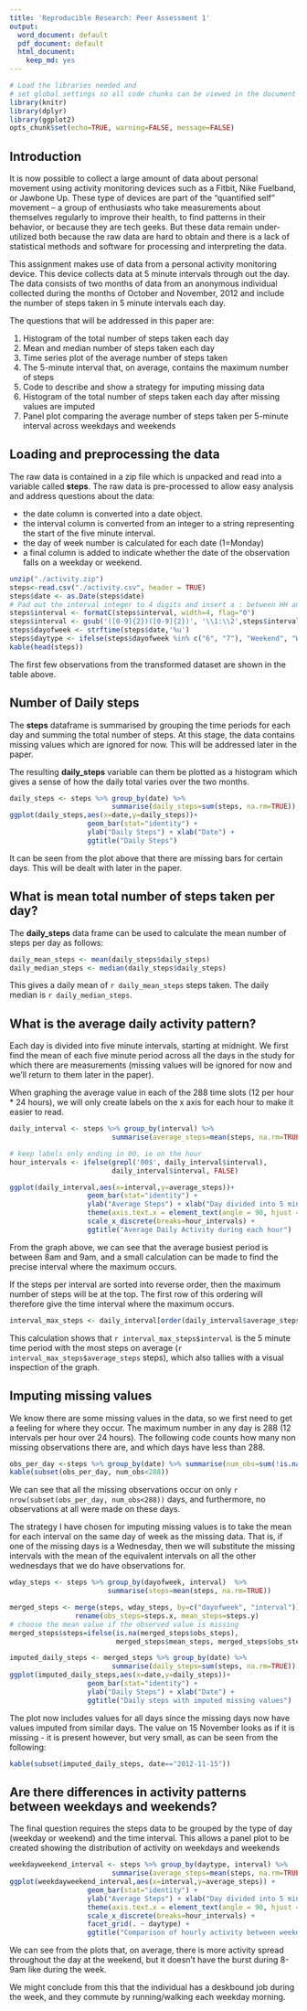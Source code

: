 ```yaml
---
title: 'Reproducible Research: Peer Assessment 1'
output:
  word_document: default
  pdf_document: default
  html_document:
    keep_md: yes
---
```

```r
# Load the libraries needed and
# set global settings so all code chunks can be viewed in the document
library(knitr)
library(dplyr)
library(ggplot2)
opts_chunk$set(echo=TRUE, warning=FALSE, message=FALSE)
```

## Introduction

It is now possible to collect a large amount of data about personal movement using activity monitoring devices such as a Fitbit, Nike Fuelband, or Jawbone Up. These type of devices are part of the “quantified self” movement – a group of enthusiasts who take measurements about themselves regularly to improve their health, to find patterns in their behavior, or because they are tech geeks. But these data remain under-utilized both because the raw data are hard to obtain and there is a lack of statistical methods and software for processing and interpreting the data.

This assignment makes use of data from a personal activity monitoring device. This device collects data at 5 minute intervals through out the day. The data consists of two months of data from an anonymous individual collected during the months of October and November, 2012 and include the number of steps taken in 5 minute intervals each day.

The questions that will be addressed in this paper are:

1. Histogram of the total number of steps taken each day
2. Mean and median number of steps taken each day
3. Time series plot of the average number of steps taken
4. The 5-minute interval that, on average, contains the maximum number of steps
5. Code to describe and show a strategy for imputing missing data
6. Histogram of the total number of steps taken each day after missing values are imputed
7. Panel plot comparing the average number of steps taken per 5-minute interval across weekdays and weekends

\pagebreak

## Loading and preprocessing the data

The raw data is contained in a zip file which is unpacked and read into a variable called **steps**. The raw data is pre-processed to allow easy analysis and address questions about the data:

* the date column is converted into a date object.
* the interval column is converted from an integer to a string representing the start of the five minute interval.
* the day of week number is calculated for each date (1=Monday)
* a final column is added to indicate whether the date of the observation falls on a weekday or weekend.

```r
unzip("./activity.zip")
steps<-read.csv("./activity.csv", header = TRUE)
steps$date <- as.Date(steps$date)
# Pad out the interval integer to 4 digits and insert a : between HH and MM
steps$interval <- formatC(steps$interval, width=4, flag="0")
steps$interval <- gsub('([0-9]{2})([0-9]{2})', '\\1:\\2',steps$interval)
steps$dayofweek <- strftime(steps$date,'%u')
steps$daytype <- ifelse(steps$dayofweek %in% c("6", "7"), "Weekend", "Weekday")
kable(head(steps))
```

The first few observations from the transformed dataset are shown in the table above.

## Number of Daily steps 

The **steps** dataframe is summarised by grouping the time periods for each day and summing the total number of steps.  At this stage, the data contains missing values which are ignored for now.  This will be addressed later in the paper.  

The resulting **daily_steps** variable can them be plotted as a histogram which gives a sense of how the daily total varies over the two months.
```r
daily_steps <- steps %>% group_by(date) %>%
                         summarise(daily_steps=sum(steps, na.rm=TRUE))
ggplot(daily_steps,aes(x=date,y=daily_steps))+
                   geom_bar(stat="identity") +
                   ylab("Daily Steps") + xlab("Date") +
                   ggtitle("Daily Steps")
```

It can be seen from the plot above that there are missing bars for certain days.  This will be dealt with later in the paper.

## What is mean total number of steps taken per day?

The **daily_steps** data frame can be used to calculate the mean number of steps per day as follows: 
```r
daily_mean_steps <- mean(daily_steps$daily_steps)
daily_median_steps <- median(daily_steps$daily_steps)

```

This gives a daily mean of `r daily_mean_steps` steps taken.  The daily median is `r daily_median_steps`.

\pagebreak

## What is the average daily activity pattern?

Each day is divided into five minute intervals, starting at midnight.  We first find the mean of each five minute period across all the days in the study for which there are measurements (missing values will be ignored for now and we'll return to them later in the paper).

When graphing the average value in each of the 288 time slots (12 per hour * 24 hours), we will only create labels on the x axis for each hour to make it easier to read.

```r
daily_interval <- steps %>% group_by(interval) %>%
                         summarise(average_steps=mean(steps, na.rm=TRUE))

# keep labels only ending in 00, ie on the hour
hour_intervals <- ifelse(grepl('00$', daily_interval$interval),
                         daily_interval$interval, FALSE)

ggplot(daily_interval,aes(x=interval,y=average_steps))+
                   geom_bar(stat="identity") +
                   ylab("Average Steps") + xlab("Day divided into 5 minute intervals") +
                   theme(axis.text.x = element_text(angle = 90, hjust = 1)) +
                   scale_x_discrete(breaks=hour_intervals) +
                   ggtitle("Average Daily Activity during each hour")

```

From the graph above, we can see that the average busiest period is between 8am and 9am, and a small calculation can be made to find the precise interval where the maximum occurs. 
\pagebreak

If the steps per interval are sorted into reverse order, then the maximum number of steps will be at the top.  The first row of this ordering will therefore give the time interval where the maximum occurs.
```r

interval_max_steps <- daily_interval[order(daily_interval$average_steps, decreasing = T)[1],]
```

This calculation shows that `r interval_max_steps$interval` is the 5 minute time period with the most steps on average (`r interval_max_steps$average_steps` steps), which also tallies with a visual inspection of the graph.

## Imputing missing values

We know there are some missing values in the data, so we first need to get a feeling for where they occur.   The maximum number in any day is 288 (12 intervals per hour over 24 hours).  The following code counts how many non missing observations there are, and which days have less than 288.

```r
obs_per_day <-steps %>% group_by(date) %>% summarise(num_obs=sum(!is.na(steps)))
kable(subset(obs_per_day, num_obs<288))
```

We can see that all the missing observations occur on only `r nrow(subset(obs_per_day, num_obs<288))` days, and furthermore, no observations at all were made on these days.

The strategy I have chosen for imputing missing values is to take the mean for each interval on the same day of week as the missing data.  That is, if one of the missing days is a Wednesday, then we will substitute the missing intervals with the mean of the equivalent intervals on all the other wednesdays that we do have observations for.

```r
wday_steps <- steps %>% group_by(dayofweek, interval)  %>%
                        summarise(steps=mean(steps, na.rm=TRUE))

merged_steps <- merge(steps, wday_steps, by=c("dayofweek", "interval")) %>%
                rename(obs_steps=steps.x, mean_steps=steps.y)
# choose the mean value if the observed value is missing
merged_steps$steps=ifelse(is.na(merged_steps$obs_steps), 
                          merged_steps$mean_steps, merged_steps$obs_steps)

imputed_daily_steps <- merged_steps %>% group_by(date) %>%
                         summarise(daily_steps=sum(steps, na.rm=TRUE))
ggplot(imputed_daily_steps,aes(x=date,y=daily_steps))+
                   geom_bar(stat="identity") +
                   ylab("Daily Steps") + xlab("Date") +
                   ggtitle("Daily steps with imputed missing values")
```

The plot now includes values for all days since the missing days now have values imputed from similar days.  The value on 15 November looks as if it is missing - it is present however, but very small, as can be seen from the following:

```r
kable(subset(imputed_daily_steps, date=="2012-11-15"))
```


\pagebreak

## Are there differences in activity patterns between weekdays and weekends?

The final question requires the steps data to be grouped by the type of day (weekday or weekend) and the time interval.  This allows a panel plot to be created showing the distribution of activity on weekdays and weekends
```r
weekdayweekend_interval <- steps %>% group_by(daytype, interval) %>%
                         summarise(average_steps=mean(steps, na.rm=TRUE))
ggplot(weekdayweekend_interval,aes(x=interval,y=average_steps)) +
                   geom_bar(stat="identity") +
                   ylab("Average Steps") + xlab("Day divided into 5 minute intervals") +
                   theme(axis.text.x = element_text(angle = 90, hjust = 1)) +
                   scale_x_discrete(breaks=hour_intervals) +
                   facet_grid(. ~ daytype) +
                   ggtitle("Comparison of hourly activity between weekdays and the weekend")
```

We can see from the plots that, on average, there is more activity spread throughout the day at the weekend, but it doesn't have the burst during 8-9am like during the week.

We might conclude from this that the individual has a deskbound job during the week, and they commute by running/walking each weekday morning.